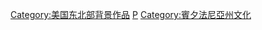 {{USANav|背景作品|plain=yes}}


[[Category:美国东北部背景作品|Category:美国东北部背景作品]]
[[Category:美國各州背景作品|P]]
[[Category:賓夕法尼亞州文化|Category:賓夕法尼亞州文化]]